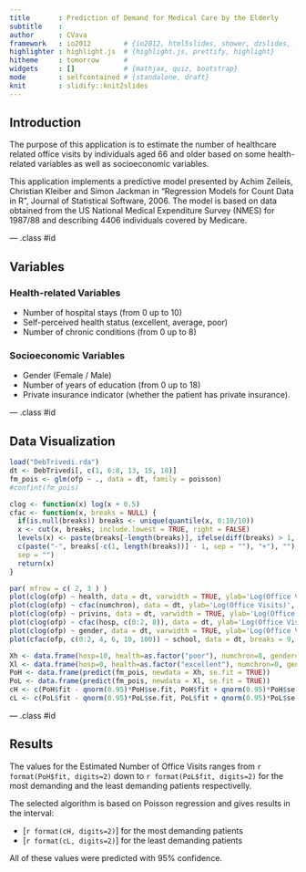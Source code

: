 ```yaml
---
title       : Prediction of Demand for Medical Care by the Elderly
subtitle    : 
author      : CVava
framework   : io2012        # {io2012, html5slides, shower, dzslides, ...}
highlighter : highlight.js  # {highlight.js, prettify, highlight}
hitheme     : tomorrow      # 
widgets     : []            # {mathjax, quiz, bootstrap}
mode        : selfcontained # {standalone, draft}
knit        : slidify::knit2slides
---
```


## Introduction

The purpose of this application is to estimate the number of healthcare related office visits by individuals aged 66 and older based on some health-related variables as well as socioeconomic variables.

This application implements a predictive model presented by Achim Zeileis, 
Christian Kleiber and Simon Jackman in "Regression Models for Count Data in R", Journal of Statistical Software, 2006. The model is based on data obtained from the US National Medical Expenditure Survey (NMES) for 1987/88 and describing 4406 individuals covered by Medicare. 

--- .class #id 

## Variables

### Health-related Variables
- Number of hospital stays (from 0 up to 10)
- Self-perceived health status (excellent, average, poor)
- Number of chronic conditions (from 0 up to 8)

### Socioeconomic Variables
- Gender (Female / Male)
- Number of years of education (from 0 up to 18)
- Private insurance indicator (whether the patient has private insurance).

--- .class #id 

## Data Visualization

```r
load("DebTrivedi.rda")
dt <- DebTrivedi[, c(1, 6:8, 13, 15, 18)]
fm_pois <- glm(ofp ~ ., data = dt, family = poisson)
#confint(fm_pois)

clog <- function(x) log(x + 0.5)
cfac <- function(x, breaks = NULL) {
  if(is.null(breaks)) breaks <- unique(quantile(x, 0:10/10))
  x <- cut(x, breaks, include.lowest = TRUE, right = FALSE)
  levels(x) <- paste(breaks[-length(breaks)], ifelse(diff(breaks) > 1,
  c(paste("-", breaks[-c(1, length(breaks))] - 1, sep = ""), "+"), ""),
  sep = "")
  return(x)
}

par( mfrow = c( 2, 3 ) )
plot(clog(ofp) ~ health, data = dt, varwidth = TRUE, ylab='Log(Office Visits)', xlab='Health Status')
plot(clog(ofp) ~ cfac(numchron), data = dt, ylab='Log(Office Visits)', xlab='Chronic Conditions')
plot(clog(ofp) ~ privins, data = dt, varwidth = TRUE, ylab='Log(Office Visits)', xlab='Private Insurance')
plot(clog(ofp) ~ cfac(hosp, c(0:2, 8)), data = dt, ylab='Log(Office Visits)', xlab='Hospital Visits')
plot(clog(ofp) ~ gender, data = dt, varwidth = TRUE, ylab='Log(Office Visits)', xlab='Gender')
plot(cfac(ofp, c(0:2, 4, 6, 10, 100)) ~ school, data = dt, breaks = 9, ylab='Log(Office Visits)', xlab='Years of Education')

Xh <- data.frame(hosp=10, health=as.factor("poor"), numchron=8, gender=as.factor("female"), school=18, privins=as.factor("yes"))
Xl <- data.frame(hosp=0, health=as.factor("excellent"), numchron=0, gender=as.factor("male"), school=0, privins=as.factor("no"))
PoH <- data.frame(predict(fm_pois, newdata = Xh, se.fit = TRUE))
PoL <- data.frame(predict(fm_pois, newdata = Xl, se.fit = TRUE))
cH <- c(PoH$fit - qnorm(0.95)*PoH$se.fit, PoH$fit + qnorm(0.95)*PoH$se.fit)
cL <- c(PoL$fit - qnorm(0.95)*PoL$se.fit, PoL$fit + qnorm(0.95)*PoL$se.fit)
```

--- .class #id 

## Results

The values for the Estimated Number of Office Visits ranges from `r format(PoH$fit, digits=2)` down to `r format(PoL$fit, digits=2)` for the most demanding and the least demanding patients respectivelly.

The selected algorithm is based on Poisson regression and gives results in the interval:

* [`r format(cH, digits=2)`] for the most demanding patients
* [`r format(cL, digits=2)`] for the least demanding patients

All of these values were predicted with 95% confidence.

